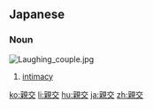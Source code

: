 ==Japanese==
{{ja-kanjitab|しん|こう|yomi=o}}

===Noun===
[[File:Laughing couple.jpg|thumb]]
{{ja-noun|しんこう}}

# [[intimacy]]

[[ko:親交]]
[[li:親交]]
[[hu:親交]]
[[ja:親交]]
[[zh:親交]]
